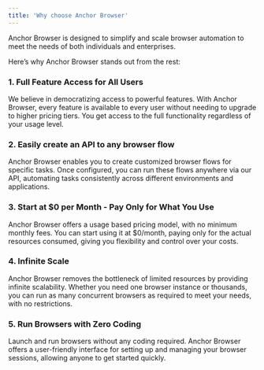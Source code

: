 ```yaml
---
title: 'Why choose Anchor Browser'
---
```


Anchor Browser is designed to simplify and scale browser automation to meet the needs of both individuals and enterprises. 

Here’s why Anchor Browser stands out from the rest:

### 1. Full Feature Access for All Users
We believe in democratizing access to powerful features. With Anchor Browser, every feature is available to every user without needing to upgrade to higher pricing tiers. You get access to the full functionality regardless of your usage level.

### 2. Easily create an API to any browser flow
Anchor Browser enables you to create customized browser flows for specific tasks. Once configured, you can run these flows anywhere via our API, automating tasks consistently across different environments and applications.

### 3. Start at **\$0 per Month** - Pay Only for What You Use
Anchor Browser offers a usage based pricing model, with no minimum monthly fees. You can start using it at $0/month, paying only for the actual resources consumed, giving you flexibility and control over your costs.

### 4. Infinite Scale
Anchor Browser removes the bottleneck of limited resources by providing infinite scalability. Whether you need one browser instance or thousands, you can run as many concurrent browsers as required to meet your needs, with no restrictions.

### 5. Run Browsers with Zero Coding
Launch and run browsers without any coding required. Anchor Browser offers a user-friendly interface for setting up and managing your browser sessions, allowing anyone to get started quickly.
